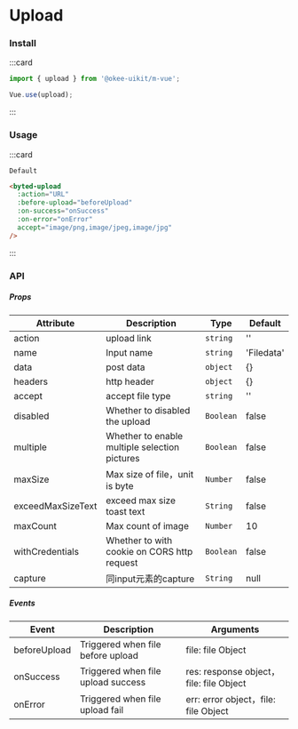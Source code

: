 # Upload

### Install

:::card

```javascript
import { upload } from '@okee-uikit/m-vue';

Vue.use(upload);
```

:::

### Usage

:::card

```topic
Default
```

```html
<byted-upload
  :action="URL"
  :before-upload="beforeUpload"
  :on-success="onSuccess"
  :on-error="onError"
  accept="image/png,image/jpeg,image/jpg"
/>
```

:::

### API

##### Props

| Attribute         | Description                                   | Type      | Default    |
| ----------------- | --------------------------------------------- | --------- | ---------- |
| action            | upload link                                   | `string`  | ''         |
| name              | Input name                                    | `string`  | 'Filedata' |
| data              | post data                                     | `object`  | {}         |
| headers           | http header                                   | `object`  | {}         |
| accept            | accept file type                              | `string`  | ''         |
| disabled          | Whether to disabled the upload                | `Boolean` | false      |
| multiple          | Whether to enable multiple selection pictures | `Boolean` | false      |
| maxSize           | Max size of file，unit is byte                | `Number`  | false      |
| exceedMaxSizeText | exceed max size toast text                    | `String`  | false      |
| maxCount          | Max count of image                            | `Number`  | 10         |
| withCredentials   | Whether to with cookie on CORS http request   | `Boolean` | false      |
| capture           | 同input元素的capture           | `String` | null      |

##### Events

| Event        | Description                        | Arguments                               |
| ------------ | ---------------------------------- | --------------------------------------- |
| beforeUpload | Triggered when file before upload  | file: file Object                       |
| onSuccess    | Triggered when file upload success | res: response object，file: file Object |
| onError      | Triggered when file upload fail    | err: error object，file: file Object    |
